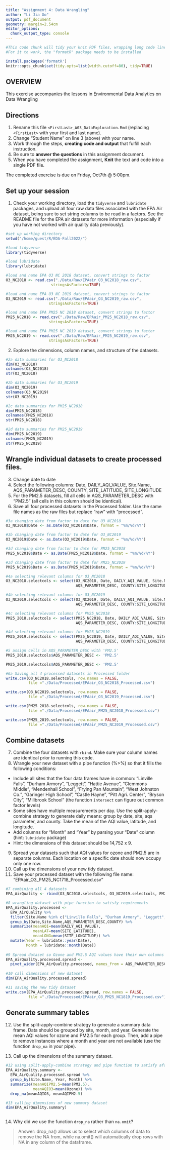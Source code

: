 ```yaml
---
title: "Assignment 4: Data Wrangling"
author: "Li Jia Go"
output: pdf_document
geometry: margin=2.54cm
editor_options: 
  chunk_output_type: console
---
```


```r
#This code chunk will tidy your knit PDF files, wrapping long code lines
#For it to work, the "formatR" package needs to be installed

install.packages('formatR')
knitr::opts_chunk$set(tidy.opts=list(width.cutoff=80), tidy=TRUE)
```

## OVERVIEW

This exercise accompanies the lessons in Environmental Data Analytics on Data Wrangling 

## Directions
1.  Rename this file `<FirstLast>_A03_DataExploration.Rmd` (replacing `<FirstLast>` with your first and last name).
2. Change "Student Name" on line 3 (above) with your name.
3. Work through the steps, **creating code and output** that fulfill each instruction.
4. Be sure to **answer the questions** in this assignment document.
5. When you have completed the assignment, **Knit** the text and code into a single PDF file.

The completed exercise is due on Friday, Oct7th @ 5:00pm.

## Set up your session 
1. Check your working directory, load the `tidyverse` and `lubridate` packages, and upload all four raw data files associated with the EPA Air dataset, being sure to set string columns to be read in a factors. See the README file for the EPA air datasets for more information (especially if you have not worked with air quality data previously). 

```r
#set up working directory
setwd("/home/guest/R/EDA-Fall2022/")

#load tidyverse
library(tidyverse)

#load lubridate
library(lubridate)

#load and name EPA O3 NC 2018 dataset, convert strings to factor
O3_NC2018 <- read.csv("./Data/Raw/EPAair_O3_NC2018_raw.csv", 
                    stringsAsFactors=TRUE) 

#load and name EPA O3 NC 2019 dataset, convert strings to factor
O3_NC2019 <- read.csv("./Data/Raw/EPAair_O3_NC2019_raw.csv", 
                   stringsAsFactors=TRUE)

#load and name EPA PM25 NC 2018 dataset, convert strings to factor
PM25_NC2018 <- read.csv("./Data/Raw/EPAair_PM25_NC2018_raw.csv", 
                   stringsAsFactors=TRUE)

#load and name EPA PM25 NC 2019 dataset, convert strings to factor
PM25_NC2019 <- read.csv("./Data/Raw/EPAair_PM25_NC2019_raw.csv", 
                   stringsAsFactors=TRUE)
```

2. Explore the dimensions, column names, and structure of the datasets. 

```r
#2a data summaries for O3_NC2018 
dim(O3_NC2018) 
colnames(O3_NC2018)
str(O3_NC2018)

#2b data summaries for O3_NC2019 
dim(O3_NC2019) 
colnames(O3_NC2019)
str(O3_NC2019)

#2c data summaries for PM25_NC2018 
dim(PM25_NC2018) 
colnames(PM25_NC2018)
str(PM25_NC2018)

#2d data summaries for PM25_NC2019 
dim(PM25_NC2019) 
colnames(PM25_NC2019)
str(PM25_NC2019)


```

## Wrangle individual datasets to create processed files.
3. Change date to date
4. Select the following columns: Date, DAILY_AQI_VALUE, Site.Name, AQS_PARAMETER_DESC, COUNTY, SITE_LATITUDE, SITE_LONGITUDE
5. For the PM2.5 datasets, fill all cells in AQS_PARAMETER_DESC with "PM2.5" (all cells in this column should be identical).
6. Save all four processed datasets in the Processed folder. Use the same file names as the raw files but replace "raw" with "processed".

```r
#3a changing date from factor to date for O3_NC2018
O3_NC2018$Date <- as.Date(O3_NC2018$Date, format = "%m/%d/%Y")

#3b changing date from factor to date for O3_NC2019
O3_NC2019$Date <- as.Date(O3_NC2019$Date, format = "%m/%d/%Y")

#3d changing date from factor to date for PM25_NC2018
PM25_NC2018$Date <- as.Date(PM25_NC2018$Date, format = "%m/%d/%Y")

#3d changing date from factor to date for PM25_NC2019
PM25_NC2019$Date <- as.Date(PM25_NC2019$Date, format = "%m/%d/%Y")

#4a selecting relevant columns for O3_NC2018
O3_NC2018.selectcols <- select(O3_NC2018, Date, DAILY_AQI_VALUE, Site.Name, 
                               AQS_PARAMETER_DESC, COUNTY:SITE_LONGITUDE)

#4b selecting relevant columns for O3_NC2019
O3_NC2019.selectcols <- select(O3_NC2019, Date, DAILY_AQI_VALUE, Site.Name, 
                               AQS_PARAMETER_DESC, COUNTY:SITE_LONGITUDE)

#4c selecting relevant columns for PM25_NC2018
PM25_2018.selectcols <- select(PM25_NC2018, Date, DAILY_AQI_VALUE, Site.Name, 
                               AQS_PARAMETER_DESC, COUNTY:SITE_LONGITUDE)

#4d selecting relevant columns for PM25_NC2019
PM25_2019.selectcols <- select(PM25_NC2019, Date, DAILY_AQI_VALUE, Site.Name, 
                               AQS_PARAMETER_DESC, COUNTY:SITE_LONGITUDE)

#5 assign cells in AQS_PARAMETER_DESC with 'PM2.5'
PM25_2018.selectcols$AQS_PARAMETER_DESC <- 'PM2.5'

PM25_2019.selectcols$AQS_PARAMETER_DESC <- 'PM2.5'
```

```r

#6a Saving all 4 processed datasets in Processed folder
write.csv(O3_NC2018.selectcols, row.names = FALSE, 
          file ="./Data/Processed/EPAair_O3_NC2018_Processed.csv")

write.csv(O3_NC2019.selectcols, row.names = FALSE, 
          file ="./Data/Processed/EPAair_O3_NC2019_Processed.csv")

write.csv(PM25_2018.selectcols, row.names = FALSE, 
          file ="./Data/Processed/EPAair_PM25_NC2018_Processed.csv")

write.csv(PM25_2019.selectcols, row.names = FALSE, 
          file ="./Data/Processed/EPAair_PM25_NC2019_Processed.csv")
```

## Combine datasets
7. Combine the four datasets with `rbind`. Make sure your column names are identical prior to running this code. 
8. Wrangle your new dataset with a pipe function (%>%) so that it fills the following conditions: 

* Include all sites that the four data frames have in common: "Linville Falls", "Durham Armory", "Leggett", "Hattie Avenue", "Clemmons Middle", "Mendenhall School", "Frying Pan Mountain", "West Johnston Co.", "Garinger High School", "Castle Hayne", "Pitt Agri. Center", "Bryson City", "Millbrook School" (the function `intersect` can figure out common factor levels)
* Some sites have multiple measurements per day. Use the split-apply-combine strategy to generate daily means: group by date, site, aqs parameter, and county. Take the mean of the AQI value, latitude, and longitude.
* Add columns for "Month" and "Year" by parsing your "Date" column (hint: `lubridate` package)
* Hint: the dimensions of this dataset should be 14,752 x 9.

9. Spread your datasets such that AQI values for ozone and PM2.5 are in separate columns. Each location on a specific date should now occupy only one row.
10. Call up the dimensions of your new tidy dataset.
11. Save your processed dataset with the following file name: "EPAair_O3_PM25_NC1718_Processed.csv"

```r

#7 combining all 4 datasets
EPA_AirQuality <- rbind(O3_NC2018.selectcols, O3_NC2019.selectcols, PM25_2018.selectcols, PM25_2019.selectcols)

#8 wrangling dataset with pipe function to satisfy requirements
EPA_AirQuality.processed <- 
  EPA_AirQuality %>%
  filter(Site.Name %in% c("Linville Falls", "Durham Armory", "Leggett", "Hattie Avenue", "Clemmons Middle", "Mendenhall School", "Frying Pan Mountain", "West Johnston Co.", "Garinger High School", "Castle Hayne", "Pitt Agri. Center", "Bryson City", "Millbrook School")) %>%
  group_by(Date,Site.Name,AQS_PARAMETER_DESC,COUNTY) %>%
  summarize(meanAQI=mean(DAILY_AQI_VALUE),
            meanLAT=mean(SITE_LATITUDE),
            meanLONG=mean(SITE_LONGITUDE)) %>%
  mutate(Year = lubridate::year(Date),
         Month = lubridate::month(Date))
    
#9 Spread dataset so Ozone and PM2.5 AQI values have their own columns
EPA_AirQuality.processed.spread <-
  pivot_wider(EPA_AirQuality.processed, names_from = AQS_PARAMETER_DESC, values_from = meanAQI)
  
#10 call dimensions of new dataset
dim(EPA_AirQuality.processed.spread)

#11 saving the new tidy dataset
write.csv(EPA_AirQuality.processed.spread, row.names = FALSE, 
          file ="./Data/Processed/EPAair_O3_PM25_NC1819_Processed.csv")

```


## Generate summary tables
12. Use the split-apply-combine strategy to generate a summary data frame. Data should be grouped by site, month, and year. Generate the mean AQI values for ozone and PM2.5 for each group. Then, add a pipe to remove instances where a month and year are not available (use the function `drop_na` in your pipe). 

13. Call up the dimensions of the summary dataset.

```r
#12 using split-apply-combine strategy and pipe function to satisfy aforementioned criteria 
EPA_AirQuality.summary <- 
  EPA_AirQuality.processed.spread %>%
  group_by(Site.Name, Year, Month) %>%
  summarize(meanAQIPM2.5=mean(PM2.5),
            meanAQIO3=mean(Ozone)) %>%
  drop_na(meanAQIO3, meanAQIPM2.5)

#13 calling dimensions of new summary dataset
dim(EPA_AirQuality.summary)



```

14. Why did we use the function `drop_na` rather than `na.omit`?

> Answer: drop_na() allows us to select which columns of data to remove the NA from, while na.omit() will automatically drop rows with NA in any column of the dataframe. 
